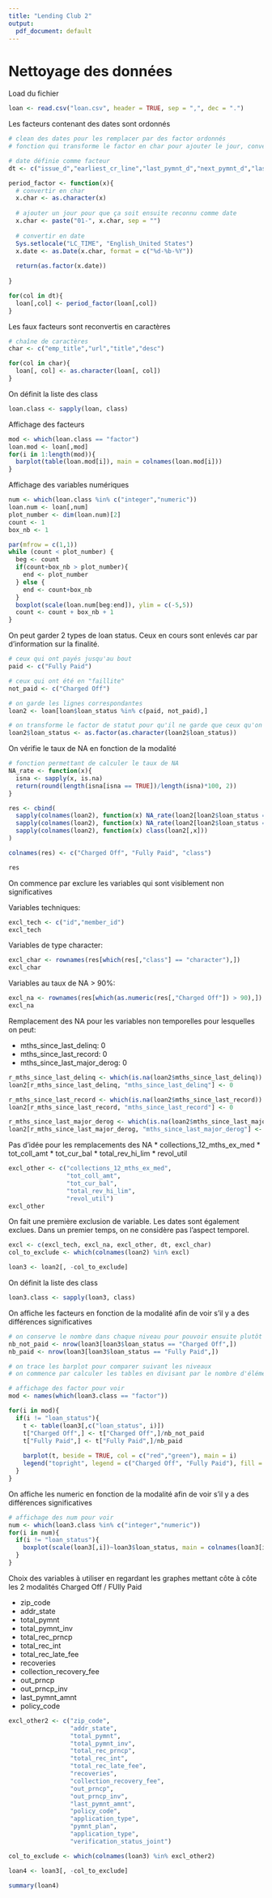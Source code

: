 ```yaml
---
title: "Lending Club 2"
output:
  pdf_document: default
---
```


# Nettoyage des données
Load du fichier
```r
loan <- read.csv("loan.csv", header = TRUE, sep = ",", dec = ".")
```


Les facteurs contenant des dates sont ordonnés
```r
# clean des dates pour les remplacer par des factor ordonnés
# fonction qui transforme le factor en char pour ajouter le jour, convertir en date, ordonner et remettre en factor

# date définie comme facteur
dt <- c("issue_d","earliest_cr_line","last_pymnt_d","next_pymnt_d","last_credit_pull_d")

period_factor <- function(x){
  # convertir en char
  x.char <- as.character(x)
  
  # ajouter un jour pour que ça soit ensuite reconnu comme date
  x.char <- paste("01-", x.char, sep = "")
  
  # convertir en date
  Sys.setlocale("LC_TIME", "English_United States")
  x.date <- as.Date(x.char, format = c("%d-%b-%Y"))
  
  return(as.factor(x.date))
  
}

for(col in dt){
  loan[,col] <- period_factor(loan[,col])
}
```

Les faux facteurs sont reconvertis en caractères
```r
# chaîne de caractères
char <- c("emp_title","url","title","desc")

for(col in char){
  loan[, col] <- as.character(loan[, col])
}

```

On définit la liste des class
```r
loan.class <- sapply(loan, class)

```


Affichage des facteurs
```r
mod <- which(loan.class == "factor")
loan.mod <- loan[,mod]
for(i in 1:length(mod)){
  barplot(table(loan.mod[i]), main = colnames(loan.mod[i]))
}
```

Affichage des variables numériques
```r
num <- which(loan.class %in% c("integer","numeric"))
loan.num <- loan[,num]
plot_number <- dim(loan.num)[2]
count <- 1
box_nb <- 1

par(mfrow = c(1,1))
while (count < plot_number) {
  beg <- count
  if(count+box_nb > plot_number){
    end <- plot_number   
  } else {
    end <- count+box_nb
  }
  boxplot(scale(loan.num[beg:end]), ylim = c(-5,5))
  count <- count + box_nb + 1
}
```

On peut garder 2 types de loan status.
Ceux en cours sont enlevés car par d'information sur la finalité.
```r
# ceux qui ont payés jusqu'au bout
paid <- c("Fully Paid")

# ceux qui ont été en "faillite"
not_paid <- c("Charged Off")

# on garde les lignes correspondantes
loan2 <- loan[loan$loan_status %in% c(paid, not_paid),]

# on transforme le factor de statut pour qu'il ne garde que ceux qu'on veut
loan2$loan_status <- as.factor(as.character(loan2$loan_status))
```

On vérifie le taux de NA en fonction de la modalité
```r
# fonction permettant de calculer le taux de NA
NA_rate <- function(x){
  isna <- sapply(x, is.na)
  return(round(length(isna[isna == TRUE])/length(isna)*100, 2))
}

res <- cbind(
  sapply(colnames(loan2), function(x) NA_rate(loan2[loan2$loan_status == "Charged Off",][x])),
  sapply(colnames(loan2), function(x) NA_rate(loan2[loan2$loan_status == "Fully Paid",][x])),
  sapply(colnames(loan2), function(x) class(loan2[,x]))
)

colnames(res) <- c("Charged Off", "Fully Paid", "class")

res

```

On commence par exclure les variables qui sont visiblement non significatives

Variables techniques:
```r
excl_tech <- c("id","member_id")
excl_tech
```
Variables de type character:
```r
excl_char <- rownames(res[which(res[,"class"] == "character"),])
excl_char
```

Variables au taux de NA > 90%:
```r
excl_na <- rownames(res[which(as.numeric(res[,"Charged Off"]) > 90),])
excl_na
```

Remplacement des NA pour les variables non temporelles pour lesquelles on peut:

* mths_since_last_delinq: 0
* mths_since_last_record: 0
* mths_since_last_major_derog: 0

```r
r_mths_since_last_delinq <- which(is.na(loan2$mths_since_last_delinq))
loan2[r_mths_since_last_delinq, "mths_since_last_delinq"] <- 0

r_mths_since_last_record <- which(is.na(loan2$mths_since_last_record))
loan2[r_mths_since_last_record, "mths_since_last_record"] <- 0

r_mths_since_last_major_derog <- which(is.na(loan2$mths_since_last_major_derog))
loan2[r_mths_since_last_major_derog, "mths_since_last_major_derog"] <- 0
```

Pas d'idée pour les remplacements des NA
* collections_12_mths_ex_med
* tot_coll_amt
* tot_cur_bal 
* total_rev_hi_lim
* revol_util

```r
excl_other <- c("collections_12_mths_ex_med",
                "tot_coll_amt",
                "tot_cur_bal",
                "total_rev_hi_lim",
                "revol_util")
excl_other
```

On fait une première exclusion de variable.
Les dates sont également exclues. Dans un premier temps, on ne considère pas l'aspect temporel.
```r
excl <- c(excl_tech, excl_na, excl_other, dt, excl_char)
col_to_exclude <- which(colnames(loan2) %in% excl)

loan3 <- loan2[, -col_to_exclude]
```

On définit la liste des class
```r
loan3.class <- sapply(loan3, class)

```

On affiche les facteurs en fonction de la modalité afin de voir s'il y a des différences significatives
```r
# on conserve le nombre dans chaque niveau pour pouvoir ensuite plutôt bosser sur des pourcentages
nb_not_paid <- nrow(loan3[loan3$loan_status == "Charged Off",])
nb_paid <- nrow(loan3[loan3$loan_status == "Fully Paid",])

# on trace les barplot pour comparer suivant les niveaux
# on commence par calculer les tables en divisant par le nombre d'éléments du facteur histoire d'avoir une échelle comparable

# affichage des factor pour voir
mod <- names(which(loan3.class == "factor"))

for(i in mod){
  if(i != "loan_status"){
    t <- table(loan3[,c("loan_status", i)])
    t["Charged Off",] <- t["Charged Off",]/nb_not_paid
    t["Fully Paid",] <- t["Fully Paid",]/nb_paid
    
    barplot(t, beside = TRUE, col = c("red","green"), main = i)
    legend("topright", legend = c("Charged Off", "Fully Paid"), fill = c("red", "green"))
  }
}
```

On affiche les numeric en fonction de la modalité afin de voir s'il y a des différences significatives
```r
# affichage des num pour voir
num <- which(loan3.class %in% c("integer","numeric"))
for(i in num){
  if(i != "loan_status"){
    boxplot(scale(loan3[,i])~loan3$loan_status, main = colnames(loan3[i]), ylim = c(-5,5))
  }
}
```

Choix des variables à utiliser en regardant les graphes mettant côte à côte les 2 modalités Charged Off / FUlly Paid

* zip_code
* addr_state
* total_pymnt
* total_pymnt_inv
* total_rec_prncp
* total_rec_int
* total_rec_late_fee
* recoveries
* collection_recovery_fee
* out_prncp
* out_prncp_inv
* last_pymnt_amnt
* policy_code

```r
excl_other2 <- c("zip_code",
                 "addr_state",
                 "total_pymnt",
                 "total_pymnt_inv",
                 "total_rec_prncp",
                 "total_rec_int",
                 "total_rec_late_fee",
                 "recoveries",
                 "collection_recovery_fee",
                 "out_prncp",
                 "out_prncp_inv",
                 "last_pymnt_amnt",
                 "policy_code",
                 "application_type",
                 "pymnt_plan",
                 "application_type",
                 "verification_status_joint")

col_to_exclude <- which(colnames(loan3) %in% excl_other2)

loan4 <- loan3[, -col_to_exclude]

summary(loan4)

```








